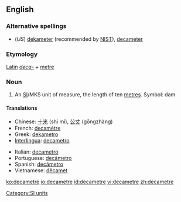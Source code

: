 ==English==

===Alternative spellings===
* (''US'') [[dekameter]] (recommended by [[w:NIST|NIST]]), [[decameter]]

===Etymology===
[[Latin]] ''[[deca-]]'' + [[metre]]

===Noun===
{{en-noun}}

# An [[SI#Abbreviation|SI]]/MKS unit of measure, the length of ten [[metre]]s. Symbol: dam

====Translations====
{{trans-top|the length of 10 metres}}
* Chinese: [[十米]] (shí mǐ), [[公丈]] (gōngzhàng)
* French: [[decamètre]] {{m}}
* Greek: [[dekametro]]
* [[Interlingua]]: [[decametro]]
{{trans-mid}}
* Italian: [[decametro]] {{m}}
* Portuguese: [[decâmetro]] {{m}}
* Spanish: [[decámetro]] {{m}}
* Vietnamese: [[đêcamet]]
{{trans-bottom}}

[[Category:SI units]]

[[ko:decametre]]
[[io:decametre]]
[[id:decametre]]
[[vi:decametre]]
[[zh:decametre]]